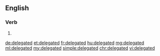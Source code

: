 ==English==

===Verb===
{{head|en}}

# {{en-past of|delegate}}

[[de:delegated]]
[[et:delegated]]
[[fr:delegated]]
[[hu:delegated]]
[[mg:delegated]]
[[ml:delegated]]
[[my:delegated]]
[[simple:delegated]]
[[chr:delegated]]
[[vi:delegated]]